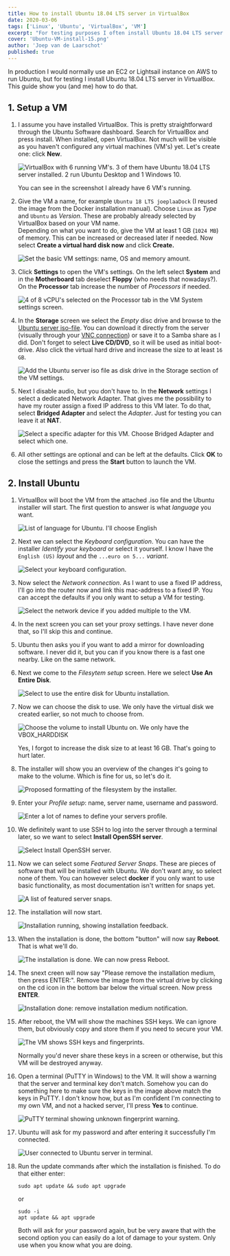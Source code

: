 ```yaml
---
title: How to install Ubuntu 18.04 LTS server in VirtualBox
date: 2020-03-06
tags: ['Linux', 'Ubuntu', 'VirtualBox', 'VM']
excerpt: "For testing purposes I often install Ubuntu 18.04 LTS server in VirtualBox. This guide show you (and me) how to do that."
cover: 'Ubuntu-VM-install-15.png'
author: 'Joep van de Laarschot'
published: true
---
```


In production I would normally use an EC2 or Lightsail instance on AWS to run Ubuntu, but for testing I install Ubuntu 18.04 LTS server in VirtualBox. This guide show you (and me) how to do that.

## 1. Setup a VM

1. I assume you have installed VirtualBox. This is pretty straightforward through the Ubuntu Software dashboard. Search for VirtualBox and press install. When installed, open VirtualBox. Not much will be visible as you haven't configured any virtual machines (VM's) yet. Let's create one: click **New**.

    ![VirtualBox with 6 running VM's. 3 of them have Ubuntu 18.04 LTS server installed. 2 run Ubuntu Desktop and 1 Windows 10.](../how-to-install-docker-on-ubuntu-18-04/docker-install-ubuntu-02.png)

    You can see in the screenshot I already have 6 VM's running.

2. Give the VM a name, for example `Ubuntu 18 LTS joeplaaDock` (I reused the image from the Docker installation manual). Choose `Linux` as _Type_ and `Ubuntu` as _Version_. These are probably already selected by VirtualBox based on your VM name.  
    Depending on what you want to do, give the VM at least 1 GB (`1024 MB`) of memory. This can be increased or decreased later if needed. Now select **Create a virtual hard disk now** and click **Create.**

    ![Set the basic VM settings: name, OS and memory amount.](../how-to-install-docker-on-ubuntu-18-04/docker-install-ubuntu-03.png)

3. Click **Settings** to open the VM's settings. On the left select **System** and in the **Motherboard** tab deselect **Floppy** (who needs that nowadays?). On the **Processor** tab increase the number of _Processors_ if needed.

    ![4 of 8 vCPU's selected on the Processor tab in the VM System settings screen.](../how-to-install-docker-on-ubuntu-18-04/docker-install-ubuntu-04.png)

4. In the **Storage** screen we select the _Empty_ disc drive and browse to the [Ubuntu server iso-file](https://ubuntu.com/download/server). You can download it directly from the server (visually through your [VNC connection](/how-to-enable-screen-sharing-between-ubuntu-and-realvnc/)) or save it to a Samba share as I did. Don't forget to select **Live CD/DVD**, so it will be used as initial boot-drive. Also click the virtual hard drive and increase the size to at least `16 GB`.

    ![Add the Ubuntu server iso file as disk drive in the Storage section of the VM settings.](../how-to-install-docker-on-ubuntu-18-04/docker-install-ubuntu-05.png)

5. Next I disable audio, but you don't have to. In the **Network** settings I select a dedicated Network Adapter. That gives me the possibility to have my router assign a fixed IP address to this VM later. To do that, select **Bridged Adapter** and select the _Adapter_. Just for testing you can leave it at **NAT**.

    ![Select a specific adapter for this VM. Choose Bridged Adapter and select which one.](../how-to-install-docker-on-ubuntu-18-04/docker-install-ubuntu-06.png)

6. All other settings are optional and can be left at the defaults. Click **OK** to close the settings and press the **Start** button to launch the VM.

## 2. Install Ubuntu

1. VirtualBox will boot the VM from the attached .iso file and the Ubuntu installer will start. The first question to answer is what _language_ you want.

    ![List of language for Ubuntu. I'll choose English](Ubuntu-VM-install-01.png)

2. Next we can select the _Keyboard configuration_. You can have the installer _Identify your keyboard_ or select it yourself. I know I have the `English (US)` _layout_ and the `...euro on 5...` _variant_.

    ![Select your keyboard configuration.](Ubuntu-VM-install-02.png)

3. Now select the _Network connection_. As I want to use a fixed IP address, I'll go into the router now and link this mac-address to a fixed IP. You can accept the defaults if you only want to setup a VM for testing.

    ![Select the network device if you added multiple to the VM.](Ubuntu-VM-install-03.png)

4. In the next screen you can set your proxy settings. I have never done that, so I'll skip this and continue.
5. Ubuntu then asks you if you want to add a mirror for downloading software. I never did it, but you can if you know there is a fast one nearby. Like on the same network.
6. Next we come to the _Filesytem setup_ screen. Here we select **Use An Entire Disk**.

    ![Select to use the entire disk for Ubuntu installation.](Ubuntu-VM-install-04.png)

7. Now we can choose the disk to use. We only have the virtual disk we created earlier, so not much to choose from.

    ![Choose the volume to install Ubuntu on. We only have the VBOX_HARDDISK](Ubuntu-VM-install-05.png)

    Yes, I forgot to increase the disk size to at least 16 GB. That's going to hurt later.

8. The installer will show you an overview of the changes it's going to make to the volume. Which is fine for us, so let's do it.

    ![Proposed formatting of the filesystem by the installer.](Ubuntu-VM-install-06.png)

9. Enter your _Profile setup_: name, server name, username and password.

    ![Enter a lot of names to define your servers profile.](Ubuntu-VM-install-07.png)

10. We definitely want to use SSH to log into the server through a terminal later, so we want to select **Install OpenSSH server**.

    ![Select Install OpenSSH server.](Ubuntu-VM-install-08.png)

11. Now we can select some _Featured Server Snaps_. These are pieces of software that will be installed with Ubuntu. We don't want any, so select none of them. You can however select **docker** if you only want to use basic functionality, as most documentation isn't written for snaps yet.

    ![A list of featured server snaps.](Ubuntu-VM-install-09.png)

12. The installation will now start.

    ![Installation running, showing installation feedback.](Ubuntu-VM-install-10.png)

13. When the installation is done, the bottom "button" will now say **Reboot**. That is what we'll do.

    ![The installation is done. We can now press Reboot.](Ubuntu-VM-install-11.png)

14. The snext creen will now say "Please remove the installation medium, then press ENTER:". Remove the image from the virtual drive by clicking on the cd icon in the bottom bar below the virtual screen. Now press **ENTER**.

    ![Installation done: remove installation medium notification.](Ubuntu-VM-install-12.png)

15. After reboot, the VM will show the machines SSH keys. We can ignore them, but obviously copy and store them if you need to secure your VM.

    ![The VM shows SSH keys and fingerprints.](Ubuntu-VM-install-13.png)

    Normally you'd never share these keys in a screen or otherwise, but this VM will be destroyed anyway.

16. Open a terminal (PuTTY in Windows) to the VM. It will show a warning that the server and terminal key don't match. Somehow you can do something here to make sure the keys in the image above match the keys in PuTTY. I don't know how, but as I'm confident I'm connecting to my own VM, and not a hacked server, I'll press **Yes** to continue.

    ![PuTTY terminal showing unknown fingerprint warning.](Ubuntu-VM-install-14.png)

17. Ubuntu will ask for my password and after entering it successfully I'm connected.

    ![User connected to Ubuntu server in terminal.](Ubuntu-VM-install-15.png)

18. Run the update commands after which the installation is finished. To do that either enter:

    ```console
    sudo apt update && sudo apt upgrade
    ```

    or

    ```console
    sudo -i
    apt update && apt upgrade
    ```

    Both will ask for your password again, but be very aware that with the second option you can easily do a lot of damage to your system. Only use when you know what you are doing.
